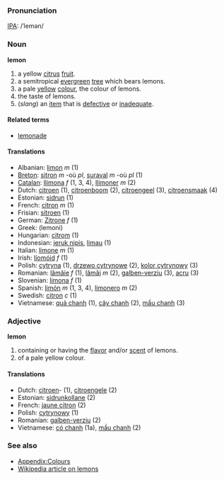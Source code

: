 ===Pronunciation===
[[w:IPA|IPA]]: /ˈlemən/

===Noun===
'''lemon'''

#a yellow [[citrus]] [[fruit]].
#a semitropical [[evergreen]] [[tree]] which bears lemons.
#a pale [[yellow]] [[color|colour]], the colour of lemons.
#the taste of lemons.
#(''slang'') an [[item]] that is [[defective]] or [[inadequate]].

====Related terms====
*[[lemonade]]

====Translations====
*Albanian: [[limon]] ''m'' (1)
*[[Breton]]: [[sitron]] ''m'' -où ''pl'', [[suraval]] ''m'' -où ''pl'' (1)
*[[Catalan]]: [[llimona]] ''f'' (1, 3, 4), [[llimoner]] ''m'' (2)
*Dutch: [[citroen]] (1), [[citroenboom]] (2), [[citroengeel]] (3), [[citroensmaak]] (4)
*Estonian: [[sidrun]] (1)
*French: [[citron]] ''m'' (1)
*Frisian: [[sitroen]] (1)
*German: [[Zitrone]] ''f'' (1)
*Greek: [[ ]] (lemoni)
*Hungarian: [[citrom]] (1)
*Indonesian: [[jeruk nipis]], [[limau]] (1)
*Italian: [[limone]] ''m'' (1)
*Irish: [[líomóid]] ''f'' (1)
*Polish: [[cytryna]] (1), [[drzewo cytrynowe]] (2), [[kolor cytrynowy]] (3)
*Romanian: [[lămâie]] ''f'' (1), [[lămâi]] ''m'' (2), [[galben-verziu]] (3), [[acru]] (3)
*Slovenian: [[limona]] ''f'' (1)
*Spanish: [[limón]] ''m'' (1, 3, 4), [[limonero]] ''m'' (2)
*Swedish: [[citron]] ''c'' (1)
*Vietnamese: [[quả chanh]] (1), [[cây chanh]] (2), [[mầu chanh]] (3)

===Adjective===
'''lemon'''

#containing or having the [[flavor]] and/or [[scent]] of lemons.
#of a pale yellow colour.

====Translations====
*Dutch: [[citroen]]- (1), [[citroengele]] (2)
*Estonian: [[sidrunkollane]] (2)
*French: [[jaune citron]] (2)
*Polish: [[cytrynowy]] (1)
*Romanian: [[galben-verziu]] (2)
*Vietnamese: [[có chanh]] (1a), [[mầu chanh]] (2)

===See also===
* [[Wiktionary_Appendix:Colours|Appendix:Colours]]
* [[en:Lemon|Wikipedia article on lemons]]